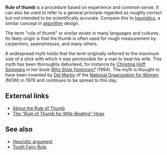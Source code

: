 '''Rule of thumb''' is a procedure based on experience and common sense. It can also be used to refer to a general principle regarded as roughly correct but not intended to be scientifically accurate. Compare this to [[heuristic]]s, a similar concept in [[algorithm]] design.

The term "rule of thumb" or similar exists in many languages and cultures. Its likely origin is that the thumb is often used for rough measurement by carpenters, seamstresses, and many others.

A widespread myth holds that the term originally referred to the maximum size of a stick with which it was permissible for a man to beat his wife. This myth has been thoroughly debunked, for instance by [[Christina Hoff Sommers]] in her book ''[[Who Stole Feminism?]]'' (1994). The myth is thought to have been invented by [[Del Martin]] of the [[National Organization for Women]] (NOW) in 1976 and continues to be spread to this day. 

== External links ==
*[http://www.canlaw.com/rights/thumbrul.htm About the Rule of Thumb]
*[http://www.debunker.com/texts/ruleofthumb.html The "Rule of Thumb for Wife-Beating" Hoax]

== See also ==
*[[Heuristic argument]]
*[[Tooth Fairy Rule]]